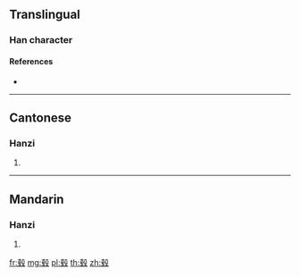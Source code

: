 {{also|轂}}
==Translingual==

===Han character===
{{Han char|rn=79|rad=殳|as=09|sn=13|four=|canj=GQHNE|ids=⿹⿰⿱士冖殳车}}

====References====
* {{Han ref|kx=0587.031|hdz=32161.070|uh=6BC2|ud=27586}}

----

==Cantonese==

===Hanzi===
{{yue-hanzi|jyut=|y=guk1|tra=轂}}

# {{defn|lang=yue|sort=殳09}}

----

==Mandarin==

===Hanzi===
{{cmn-hanzi|tra=轂|pin=[[gǔ]] ([[gu3]])|wg=ku<sup>3</sup>}}

# {{defn|lang=cmn|sort=殳09}}

[[fr:毂]]
[[mg:毂]]
[[pl:毂]]
[[th:毂]]
[[zh:毂]]